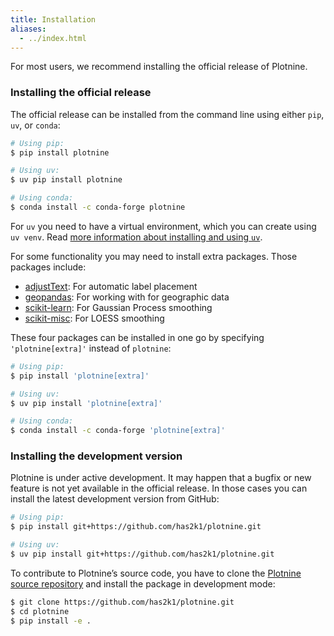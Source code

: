 ```yaml
---
title: Installation
aliases: 
  - ../index.html
---
```


For most users, we recommend installing the official release of Plotnine.


### Installing the official release

The official release can be installed from the command line using either `pip`, `uv`, or `conda`:

```bash
# Using pip:
$ pip install plotnine

# Using uv:
$ uv pip install plotnine

# Using conda:
$ conda install -c conda-forge plotnine
```

::: {.callout-note}
For `uv` you need to have a virtual environment, which you can create using `uv venv`.
Read [more information about installing and using `uv`](https://docs.astral.sh/uv/).
:::

For some functionality you may need to install extra packages.
Those packages include:

- [adjustText](https://github.com/Phlya/adjustText): For automatic label placement
- [geopandas](https://geopandas.org/en/stable/): For working with for geographic data
- [scikit-learn](http://scikit-learn.com): For Gaussian Process smoothing
- [scikit-misc](https://has2k1.github.io/scikit-misc/): For LOESS smoothing

These four packages can be installed in one go by specifying `'plotnine[extra]'` instead of `plotnine`:

```bash
# Using pip:
$ pip install 'plotnine[extra]'

# Using uv:
$ uv pip install 'plotnine[extra]'

# Using conda:
$ conda install -c conda-forge 'plotnine[extra]'
```


### Installing the development version

Plotnine is under active development.
It may happen that a bugfix or new feature is not yet available in the official release. 
In those cases you can install the latest development version from GitHub:

```bash
# Using pip:
$ pip install git+https://github.com/has2k1/plotnine.git

# Using uv:
$ uv pip install git+https://github.com/has2k1/plotnine.git
```

To contribute to Plotnine's source code, you have to clone the [Plotnine source repository](https://github.com/has2k1/plotnine) and install the package in development mode:

```bash
$ git clone https://github.com/has2k1/plotnine.git
$ cd plotnine
$ pip install -e .
```
